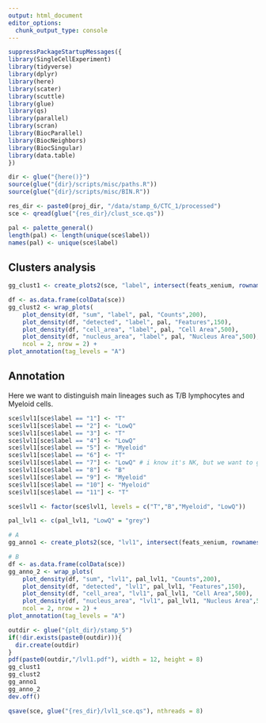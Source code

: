```yaml
---
output: html_document
editor_options: 
  chunk_output_type: console
---
```

```r
suppressPackageStartupMessages({
library(SingleCellExperiment)
library(tidyverse)
library(dplyr)
library(here)
library(scater)
library(scuttle)
library(glue)
library(qs)
library(parallel)
library(scran)
library(BiocParallel)
library(BiocNeighbors)
library(BiocSingular)
library(data.table)
})
```

```r
dir <- glue("{here()}")
source(glue("{dir}/scripts/misc/paths.R"))
source(glue("{dir}/scripts/misc/BIN.R"))
```


```r
res_dir <- paste0(proj_dir, "/data/stamp_6/CTC_1/processed")
sce <- qread(glue("{res_dir}/clust_sce.qs"))
```


```r
pal <- palette_general()
length(pal) <- length(unique(sce$label))
names(pal) <- unique(sce$label)
```

## Clusters analysis
```r
gg_clust1 <- create_plots2(sce, "label", intersect(feats_xenium, rownames(sce)), pal)

df <- as.data.frame(colData(sce))
gg_clust2 <- wrap_plots(
    plot_density(df, "sum", "label", pal, "Counts",200),
    plot_density(df, "detected", "label", pal, "Features",150),
    plot_density(df, "cell_area", "label", pal, "Cell Area",500),
    plot_density(df, "nucleus_area", "label", pal, "Nucleus Area",500),
    ncol = 2, nrow = 2) +
plot_annotation(tag_levels = "A")
```

## Annotation
Here we want to distinguish main lineages such as T/B lymphocytes and Myeloid cells.
```r
sce$lvl1[sce$label == "1"] <- "T"
sce$lvl1[sce$label == "2"] <- "LowQ"
sce$lvl1[sce$label == "3"] <- "T"
sce$lvl1[sce$label == "4"] <- "LowQ"
sce$lvl1[sce$label == "5"] <- "Myeloid"
sce$lvl1[sce$label == "6"] <- "T"
sce$lvl1[sce$label == "7"] <- "LowQ" # i know it's NK, but we want to group with T for the moment
sce$lvl1[sce$label == "8"] <- "B"
sce$lvl1[sce$label == "9"] <- "Myeloid"
sce$lvl1[sce$label == "10"] <- "Myeloid"
sce$lvl1[sce$label == "11"] <- "T"

```

```r
sce$lvl1 <- factor(sce$lvl1, levels = c("T","B","Myeloid", "LowQ"))
```


```r
pal_lvl1 <- c(pal_lvl1, "LowQ" = "grey")
```

```r
# A
gg_anno1 <- create_plots2(sce, "lvl1", intersect(feats_xenium, rownames(sce)), pal_lvl1)

# B
df <- as.data.frame(colData(sce))
gg_anno_2 <- wrap_plots(
    plot_density(df, "sum", "lvl1", pal_lvl1, "Counts",200),
    plot_density(df, "detected", "lvl1", pal_lvl1, "Features",150),
    plot_density(df, "cell_area", "lvl1", pal_lvl1, "Cell Area",500),
    plot_density(df, "nucleus_area", "lvl1", pal_lvl1, "Nucleus Area",500),
    ncol = 2, nrow = 2) +
plot_annotation(tag_levels = "A")
```

```r
outdir <- glue("{plt_dir}/stamp_5")
if(!dir.exists(paste0(outdir))){
  dir.create(outdir)
}
pdf(paste0(outdir,"/lvl1.pdf"), width = 12, height = 8)
gg_clust1
gg_clust2
gg_anno1
gg_anno_2
dev.off()
```


```r
qsave(sce, glue("{res_dir}/lvl1_sce.qs"), nthreads = 8)
```

